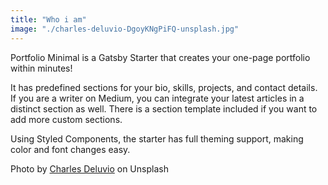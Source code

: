 ```yaml
---
title: "Who i am"
image: "./charles-deluvio-DgoyKNgPiFQ-unsplash.jpg"
---
```



Portfolio Minimal is a Gatsby Starter that creates your one-page portfolio within minutes!

It has predefined sections for your bio, skills, projects, and contact details. If you are a writer on Medium, you can integrate your latest articles in a distinct section as well. There is a section template included if you want to add more custom sections.

Using Styled Components, the starter has full theming support, making color and font changes easy.

Photo by <a href="https://unsplash.com/@charlesdeluvio?utm_source=unsplash&utm_medium=referral&utm_content=creditCopyText" target="_blank" rel="nofollow noopener noreferrer" aria-label="External Link"><Underlining>Charles Deluvio</Underlining></a> on Unsplash
